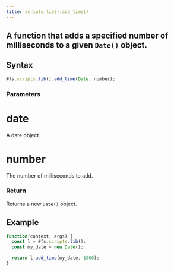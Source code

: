 ```yaml
---
title: scripts.lib().add_time()
---
```


## A function that adds a specified number of milliseconds to a given `Date()` object.

## Syntax

```js
#fs.scripts.lib().add_time(Date, number);
```

### Parameters

# date

A date object.

# number

The number of milliseconds to add.

### Return

Returns a new `Date()` object.

## Example

```js
function(context, args) {
  const l = #fs.scripts.lib();
  const my_date = new Date();

  return l.add_time(my_date, 1000);
}
```
